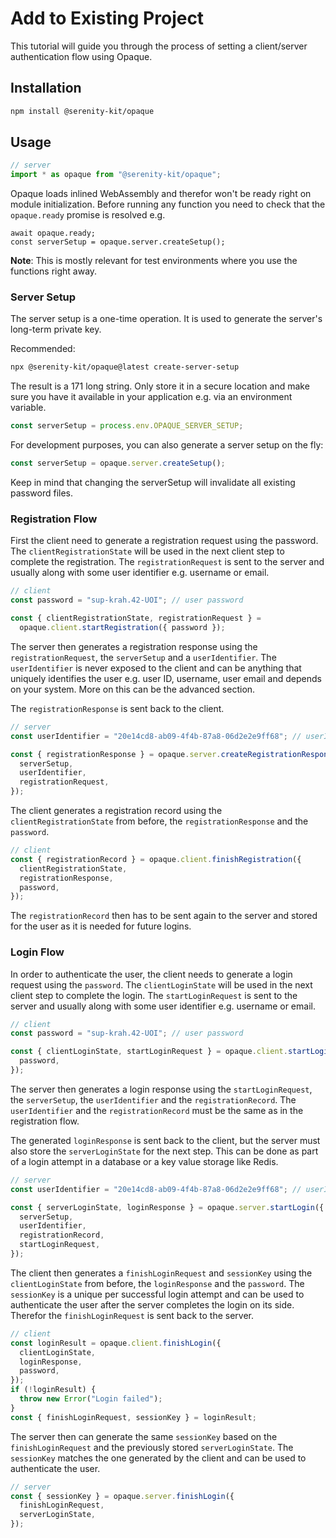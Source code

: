 # Add to Existing Project

This tutorial will guide you through the process of setting a client/server authentication flow using Opaque.

## Installation

```sh
npm install @serenity-kit/opaque
```

## Usage

```ts
// server
import * as opaque from "@serenity-kit/opaque";
```

Opaque loads inlined WebAssembly and therefor won't be ready right on module initialization. Before running any function you need to check that the `opaque.ready` promise is resolved e.g.

```tsx
await opaque.ready;
const serverSetup = opaque.server.createSetup();
```

**Note**: This is mostly relevant for test environments where you use the functions right away.

### Server Setup

The server setup is a one-time operation. It is used to generate the server's long-term private key.

Recommended:

```bash
npx @serenity-kit/opaque@latest create-server-setup
```

The result is a 171 long string. Only store it in a secure location and make sure you have it available in your application e.g. via an environment variable.

```ts
const serverSetup = process.env.OPAQUE_SERVER_SETUP;
```

For development purposes, you can also generate a server setup on the fly:

```ts
const serverSetup = opaque.server.createSetup();
```

Keep in mind that changing the serverSetup will invalidate all existing password files.

### Registration Flow

First the client need to generate a registration request using the password. The `clientRegistrationState` will be used in the next client step to complete the registration. The `registrationRequest` is sent to the server and usually along with some user identifier e.g. username or email.

```ts
// client
const password = "sup-krah.42-UOI"; // user password

const { clientRegistrationState, registrationRequest } =
  opaque.client.startRegistration({ password });
```

The server then generates a registration response using the `registrationRequest`, the `serverSetup` and a `userIdentifier`. The `userIdentifier` is never exposed to the client and can be anything that uniquely identifies the user e.g. user ID, username, user email and depends on your system. More on this can be the advanced section.

The `registrationResponse` is sent back to the client.

```ts
// server
const userIdentifier = "20e14cd8-ab09-4f4b-87a8-06d2e2e9ff68"; // userId/email/username

const { registrationResponse } = opaque.server.createRegistrationResponse({
  serverSetup,
  userIdentifier,
  registrationRequest,
});
```

The client generates a registration record using the `clientRegistrationState` from before, the `registrationResponse` and the `password`.

```ts
// client
const { registrationRecord } = opaque.client.finishRegistration({
  clientRegistrationState,
  registrationResponse,
  password,
});
```

The `registrationRecord` then has to be sent again to the server and stored for the user as it is needed for future logins.

### Login Flow

In order to authenticate the user, the client needs to generate a login request using the `password`. The `clientLoginState` will be used in the next client step to complete the login. The `startLoginRequest` is sent to the server and usually along with some user identifier e.g. username or email.

```ts
// client
const password = "sup-krah.42-UOI"; // user password

const { clientLoginState, startLoginRequest } = opaque.client.startLogin({
  password,
});
```

The server then generates a login response using the `startLoginRequest`, the `serverSetup`, the `userIdentifier` and the `registrationRecord`. The `userIdentifier` and the `registrationRecord` must be the same as in the registration flow.

The generated `loginResponse` is sent back to the client, but the server must also store the `serverLoginState` for the next step. This can be done as part of a login attempt in a database or a key value storage like Redis.

```ts
// server
const userIdentifier = "20e14cd8-ab09-4f4b-87a8-06d2e2e9ff68"; // userId/email/username

const { serverLoginState, loginResponse } = opaque.server.startLogin({
  serverSetup,
  userIdentifier,
  registrationRecord,
  startLoginRequest,
});
```

The client then generates a `finishLoginRequest` and `sessionKey` using the `clientLoginState` from before, the `loginResponse` and the `password`. The `sessionKey` is a unique per successful login attempt and can be used to authenticate the user after the server completes the login on its side. Therefor the `finishLoginRequest` is sent back to the server.

```ts
// client
const loginResult = opaque.client.finishLogin({
  clientLoginState,
  loginResponse,
  password,
});
if (!loginResult) {
  throw new Error("Login failed");
}
const { finishLoginRequest, sessionKey } = loginResult;
```

The server then can generate the same `sessionKey` based on the `finishLoginRequest` and the previously stored `serverLoginState`. The `sessionKey` matches the one generated by the client and can be used to authenticate the user.

```ts
// server
const { sessionKey } = opaque.server.finishLogin({
  finishLoginRequest,
  serverLoginState,
});
```
